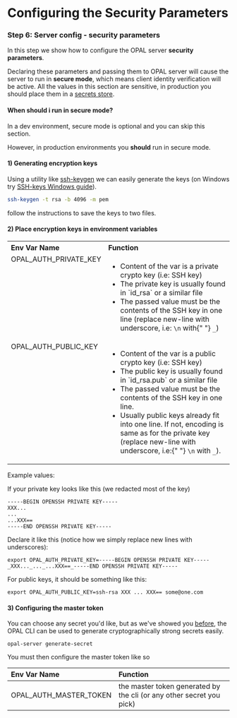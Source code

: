 # Configuring the Security Parameters

### Step 6: Server config - security parameters

In this step we show how to configure the OPAL server **security parameters**.

Declaring these parameters and passing them to OPAL server will cause the server to run in **secure mode**, which means client identity verification will be active. All the values in this section are sensitive, in production you should place them in a [secrets store](#security-considerations).

#### When should i run in secure mode?

In a dev environment, secure mode is optional and you can skip this section.

However, in production environments you **should** run in secure mode.

#### 1) Generating encryption keys

Using a utility like [ssh-keygen](https://linux.die.net/man/1/ssh-keygen) we can easily generate the keys (on Windows try [SSH-keys Windows guide](https://phoenixnap.com/kb/generate-ssh-key-windows-10)).

```sh
ssh-keygen -t rsa -b 4096 -m pem
```

follow the instructions to save the keys to two files.

#### 2) Place encryption keys in environment variables

<table>
  <tbody>
    <tr>
      <th align="left">Env Var Name</th>
      <th align="left">Function</th>
    </tr>
    <tr>
      <td valign="top">OPAL_AUTH_PRIVATE_KEY</td>
      <td>
        <ul>
          <li>Content of the var is a private crypto key (i.e: SSH key)</li>
          <li>
            The private key is usually found in `id_rsa` or a similar file
          </li>
          <li>
            The passed value must be the contents of the SSH key in one line
            (replace new-line with underscore, i.e: <code>\n</code> with{" "}
            <code>_</code>)
          </li>
        </ul>
      </td>
    </tr>
    <tr>
      <td valign="top">OPAL_AUTH_PUBLIC_KEY</td>
      <td>
        <ul>
          <li>Content of the var is a public crypto key (i.e: SSH key)</li>
          <li>
            The public key is usually found in `id_rsa.pub` or a similar file
          </li>
          <li>
            The passed value must be the contents of the SSH key in one line.
          </li>
          <li>
            Usually public keys already fit into one line. If not, encoding is
            same as for the private key (replace new-line with underscore, i.e:{" "}
            <code>\n</code> with <code>_</code>).
          </li>
        </ul>
      </td>
    </tr>
  </tbody>
</table>

Example values:

If your private key looks like this (we redacted most of the key)

```
-----BEGIN OPENSSH PRIVATE KEY-----
XXX...
...
...XXX==
-----END OPENSSH PRIVATE KEY-----
```

Declare it like this (notice how we simply replace new lines with underscores):

```
export OPAL_AUTH_PRIVATE_KEY=-----BEGIN OPENSSH PRIVATE KEY-----_XXX..._..._...XXX==_-----END OPENSSH PRIVATE KEY-----
```

For public keys, it should be something like this:

```
export OPAL_AUTH_PUBLIC_KEY=ssh-rsa XXX ... XXX== some@one.com
```

#### 3) Configuring the master token

You can choose any secret you'd like, but as we've showed you [before](#generate-secret), the OPAL CLI can be used to generate cryptographically strong secrets easily.

```
opal-server generate-secret
```

You must then configure the master token like so

| Env Var Name           | Function                                                             |
| :--------------------- | :------------------------------------------------------------------- |
| OPAL_AUTH_MASTER_TOKEN | the master token generated by the cli (or any other secret you pick) |
